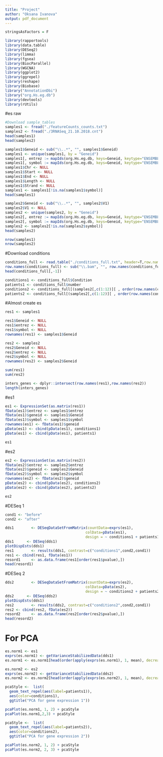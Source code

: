 ```yaml
---
title: "Project"
author: "Oksana Ivanova"
output: pdf_document
---
```


```r
stringsAsFactors = F

library(rapportools)
library(data.table)
library(DESeq2)
library(limma)
library(fgsea)
library(BiocParallel)
library(WGCNA)
library(ggplot2)
library(ggrepel)
library(reshape)
library(Biobase)
library("AnnotationDbi")
library("org.Hs.eg.db")
library(devtools)
library(rUtils)
```
#es raw
```r
#Download sample_tables
samples1 <- fread("./featureCounts_counts.txt")
samples2 <- fread("./3RNASeq_21.10.2018.cnt")
head(samples1)
head(samples2)
```

```r
samples1$Geneid <- sub("\\..*", "", samples1$Geneid)
samples1 <- unique(samples1, by = "Geneid")
samples1[, entrez := mapIds(org.Hs.eg.db, keys=Geneid, keytype="ENSEMBL", column="ENTREZID")]
samples1[, symbol := mapIds(org.Hs.eg.db, keys=Geneid, keytype="ENSEMBL", column="SYMBOL")]
samples1$Chr <- NULL
samples1$Start <- NULL
samples1$End <- NULL
samples1$Length <- NULL
samples1$Strand <- NULL
samples1 <- samples1[!is.na(samples1$symbol)]
head(samples1)
```

```r
samples2$Geneid <- sub("\\..*", "", samples2$V1)
samples2$V1 <- NULL
samples2 <- unique(samples2, by = "Geneid")
samples2[, entrez := mapIds(org.Hs.eg.db, keys=Geneid, keytype="ENSEMBL", column="ENTREZID")]
samples2[, symbol := mapIds(org.Hs.eg.db, keys=Geneid, keytype="ENSEMBL", column="SYMBOL")]
samples2 <- samples2[!is.na(samples2$symbol)]
head(samples2)
```

```r
nrow(samples1)
nrow(samples2)
```
#Download conditions
```r
conditions_full <- read.table("./conditions_full.txt", header=T,row.names=1)
row.names(conditions_full) <- sub("\\.bam", "", row.names(conditions_full))
head(conditions_full[,-1])
```

```r
conditions1 <- conditions_full$Condition
patients1 <- conditions_full$number
conditions2 <- conditions_full[(samples2[,c(1:12)][ , order(row.names(conditions_full))]),3]
patients2 <- conditions_full[(samples2[,c(1:12)][ , order(row.names(conditions_full))]),2]
```

#Almost create es
```r
res1 <- samples1

res1$Geneid <- NULL
res1$entrez <- NULL
res1$symbol <- NULL
rownames(res1) <- samples1$Geneid

res2 <- samples2
res2$Geneid <- NULL
res2$entrez <- NULL
res2$symbol <- NULL
rownames(res2) <- samples2$Geneid 

sum(res1)
sum(res2)
```

```r
inters_genes <- dplyr::intersect(row.names(res1),row.names(res2))
length(inters_genes)
```
#es1
```r
es1 <- ExpressionSet(as.matrix(res1))
fData(es1)$entrez <- samples1$entrez
fData(es1)$geneid <- samples1$Geneid
fData(es1)$symbol <- samples1$symbol
rownames(es1) <- fData(es1)$geneid
pData(es1) <- cbind(pData(es1), conditions1)
pData(es1) <- cbind(pData(es1), patients1)

es1
```
#es2
```r
es2 <- ExpressionSet(as.matrix(res2))
fData(es2)$entrez <- samples2$entrez
fData(es2)$geneid <- samples2$Geneid
fData(es2)$symbol <- samples2$symbol
rownames(es2) <- fData(es2)$geneid
pData(es2) <- cbind(pData(es2), conditions2)
pData(es2) <- cbind(pData(es2), patients2)

es2
```
#DESeq 1
```r
cond1 <- "before"
cond2 <- "after"

dds1        <- DESeqDataSetFromMatrix(countData=exprs(es1),
                                     colData=pData(es1),
                                     design = ~ conditions1 + patients1)
dds1      <- DESeq(dds1)
plotDispEsts(dds1)
res1        <- results(dds1, contrast=c("conditions1",cond2,cond1))
res1 <- cbind(res1, fData(es1))
resord1     <- as.data.frame(res1[order(res1$pvalue),])
head(resord1)
```
#DESeq 2
```r
dds2        <- DESeqDataSetFromMatrix(countData=exprs(es2),
                                     colData=pData(es2),
                                     design = ~ conditions2 + patients2)
dds2      <- DESeq(dds2)
plotDispEsts(dds1)
res2        <- results(dds2, contrast=c("conditions2",cond2,cond1))
res2 <- cbind(res2, fData(es2))
resord2     <- as.data.frame(res2[order(res2$pvalue),])
head(resord2)
```
# For PCA
```r
es.norm1 <- es1
exprs(es.norm1) <- getVarianceStabilizedData(dds1)
es.norm1 <- es.norm1[head(order(apply(exprs(es.norm1), 1, mean), decreasing = T), 12000), ]

es.norm2 <- es2
exprs(es.norm2) <- getVarianceStabilizedData(dds2)
es.norm2 <- es.norm2[head(order(apply(exprs(es.norm2), 1, mean), decreasing = T), 12000), ]
```

```r
pcaStyle <-  list(
  geom_text_repel(aes(label=patients1)),
  aes(color=conditions1),
  ggtitle("PCA for gene expression 1"))

pcaPlot(es.norm1, 1, 2) + pcaStyle
pcaPlot(es.norm1,2,3) + pcaStyle

pcaStyle <-  list(
  geom_text_repel(aes(label=patients2)),
  aes(color=conditions2),
  ggtitle("PCA for gene expression 2"))

pcaPlot(es.norm2, 1, 2) + pcaStyle
pcaPlot(es.norm2, 2, 3) + pcaStyle

```

```r

```

```r

```

```r

```

```r

```

```r

```

```r

```

```r

```

```r

```

```r

```
